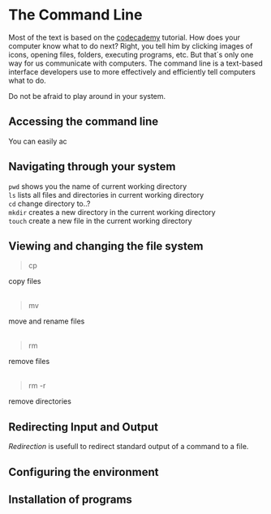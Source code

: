 # The Command Line {#command-line}  
Most of the text is based on the <a target="blank" href="https://www.codecademy.com/learn/learn-the-command-line">codecademy</a> tutorial.
How does your computer know what to do next? Right, you tell him by clicking images of icons, opening files, folders, executing programs, etc. 
But that´s only one way for us communicate with computers. The command line is a text-based interface developers use to more effectively and efficiently tell computers what to do. 

Do not be afraid to play around in your system.

## Accessing the command line  
You can easily ac  

## Navigating through your system    
`pwd`   shows you the name of current working directory  
`ls`    lists all files and directories in current working directory  
`cd`    change directory to..?  
`mkdir` creates a new directory in the current working directory  
`touch` create a new file in the current working directory  

## Viewing and changing the file system  
> cp  

copy files  
<br>  

> mv  

move and rename files  
<br>  

> rm  

remove files  
<br>  

> rm -r  

remove directories  


## Redirecting Input and Output  
_Redirection_ is usefull to redirect standard output of a command to a file.  

## Configuring the environment  

## Installation of programs  

